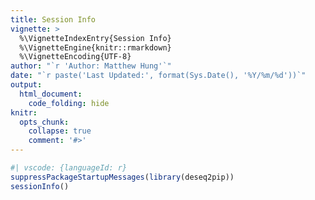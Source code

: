 ```yaml
---
title: Session Info
vignette: >
  %\VignetteIndexEntry{Session Info}
  %\VignetteEngine{knitr::rmarkdown}
  %\VignetteEncoding{UTF-8}
author: "`r 'Author: Matthew Hung'`"
date: "`r paste('Last Updated:', format(Sys.Date(), '%Y/%m/%d'))`"
output:
  html_document:
    code_folding: hide
knitr:
  opts_chunk:
    collapse: true
    comment: '#>'
---
```


```r
#| vscode: {languageId: r}
suppressPackageStartupMessages(library(deseq2pip))
sessionInfo()
```